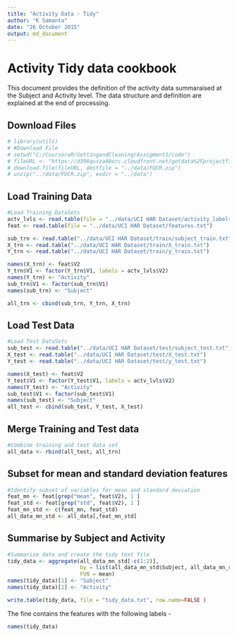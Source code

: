 ```yaml
---
title: "Activity Data - Tidy"
author: "K Samanta"
date: "26 October 2015"
output: md_document
---
```


# Activity Tidy data cookbook

This document provides the definition of the activity data summaraised at the Subject and Activity level. The data structure and definition are explained at the end of processing.  

## Download Files  

```r
# library(utils)
# #Download File
# setwd("C:/CourseraR/GettingandCleaning/Assigment1/code")
# fileURL <- "https://d396qusza40orc.cloudfront.net/getdata%2Fprojectfiles%2FUCI%20HAR%20Dataset.zip"
# download.file(fileURL, destfile = "../data/FUCR.zip")
# unzip("../data/FUCR.zip", exdir = "../data")

```
## Load Training Data  
```r

#Load Training DataSets
actv_lvls <- read.table(file = "../data/UCI HAR Dataset/activity_labels.txt")
feat <- read.table(file = "../data/UCI HAR Dataset/features.txt")

sub_trn <- read.table("../data/UCI HAR Dataset/train/subject_train.txt")
X_trn <- read.table("../data/UCI HAR Dataset/train/X_train.txt")
Y_trn <- read.table("../data/UCI HAR Dataset/train/y_train.txt")

names(X_trn) <- feat$V2
Y_trn$V1 <- factor(Y_trn$V1, labels = actv_lvls$V2)
names(Y_trn) <- "Activity"
sub_trn$V1 <- factor(sub_trn$V1)
names(sub_trn) <- "Subject"

all_trn <- cbind(sub_trn, Y_trn, X_trn)
```
## Load Test Data  
```r
#Load Test DataSets
sub_test <- read.table("../data/UCI HAR Dataset/test/subject_test.txt")
X_test <- read.table("../data/UCI HAR Dataset/test/X_test.txt")
Y_test <- read.table("../data/UCI HAR Dataset/test/y_test.txt")

names(X_test) <- feat$V2
Y_test$V1 <- factor(Y_test$V1, labels = actv_lvls$V2)
names(Y_test) <- "Activity"
sub_test$V1 <- factor(sub_test$V1)
names(sub_test) <- "Subject"
all_test <- cbind(sub_test, Y_test, X_test)
```
## Merge Training and Test data
```r
#Combine training and test data set
all_data <- rbind(all_test, all_trn)
```
## Subset for mean and standard deviation features 
```r
#Identify subset of variables for mean and standard deviation
feat_mn <- feat[grep("mean", feat$V2), 1 ]
feat_std <- feat[grep("std", feat$V2), 1 ]
feat_mn_std <- c(feat_mn, feat_std)
all_data_mn_std <- all_data[,feat_mn_std]
```
## Summarise by Subject and Activity
```r
#Summarise data and create the tidy text file
tidy_data <- aggregate(all_data_mn_std[-c(1:2)], 
                       by = list(all_data_mn_std$Subject, all_data_mn_std$Activity),
                       FUN = mean)
names(tidy_data)[1] <- "Subject"
names(tidy_data)[2] <- "Activity"

write.table(tidy_data, file = "tidy_data.txt", row.name=FALSE )

```
The fine contains the features with the following labels -  
```r
names(tidy_data)
```
